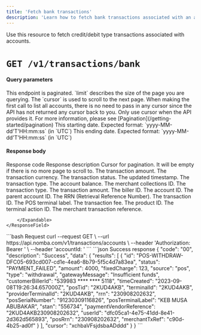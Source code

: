```yaml
---
title: 'Fetch bank transactions'
description: 'Learn how to fetch bank transactions associated with an account.'
---
```


<CardGroup cols={2}>
  <Card
    title="Fetch bank transactions on the parent account"
    icon="receipt"
    href="/nomba-api-reference/transactions/fetch-creditdebit-transactions-on-the-parent-account"
  >
  </Card>
</CardGroup>

<Tip>
Use this resource to fetch credit/debit type transactions associated with accounts.
</Tip>

# `GET /v1/transactions/bank`

#### Query parameters

<ParamField query="limit" type="integer">
  This endpoint is paginated. `limit` describes the size of the page you are querying.
</ParamField>

<ParamField query="cursor" type="string">
  The `cursor` is used to scroll to the next page. When making the first call to list all accounts, there is no need to pass in any cursor since the API has not returned any cursor back to you. Only use cursor when the API provides it. For more information, please see [Pagination](/getting-started/pagination)
</ParamField>

<ParamField query="dateFrom" type="string">
  This starting date. Expected format: `yyyy-MM-dd'T'HH:mm:ss` (in `UTC`)
</ParamField>

<ParamField query="dateTo" type="string">
  This ending date. Expected format: `yyyy-MM-dd'T'HH:mm:ss` (in `UTC`)
</ParamField>

#### Response body

<ResponseField name="code" type="string" required>
  Response code
</ResponseField>

<ResponseField name="description" type="string" required>
  Response description
</ResponseField>

<ResponseField name="data" type="object" required>
  <Expandable title="object"  defaultOpen="true">
    <ResponseField name="cursor" type="string">
      Cursor for pagination. It will be empty if there is no more page to scroll to.
    </ResponseField>
    <ResponseField name="results" type="object[]">
        <Expandable title="object"  defaultOpen="true">
            <ResponseField name="amount" type="number" required>
                The transaction amount.
            </ResponseField>
            <ResponseField name="currency" type="string" required>
                The transaction currency.
            </ResponseField>
            <ResponseField name="status" type="string" required>
                The transaction status.
            </ResponseField>
            <ResponseField name="timeUpdated" type="string" required>
                The updated timestamp.
            </ResponseField>
            <ResponseField name="transactionType" type="string" required>
                The transaction type.
            </ResponseField>
            <ResponseField name="walletBalance" type="number" required>
                The account balance.
            </ResponseField>
            <ResponseField name="meta" type="object" required>
                <Expandable title="object"  defaultOpen="true">
                  <ResponseField name="mCollectionsId" type="string" required>
                      The merchant collections ID.
                  </ResponseField>
                  <ResponseField name="type" type="string" required>
                      The transaction type.
                  </ResponseField>
                  <ResponseField name="transactionAmount" type="number" required>
                      The transaction amount.
                  </ResponseField>
                  <ResponseField name="billerId" type="string">
                      The biller ID.
                  </ResponseField>
                  <ResponseField name="accountId" type="string">
                      The account ID.
                  </ResponseField>
                  <ResponseField name="parentAccountId" type="string">
                      The parent account ID.
                  </ResponseField>
                  <ResponseField name="rrn" type="string">
                      The RRN (Retrieval Reference Number).
                  </ResponseField>
                  <ResponseField name="transactionId" type="string">
                      The transaction ID.
                  </ResponseField>
                  <ResponseField name="posTerminalLabel" type="string">
                      The POS terminal label.
                  </ResponseField>
                  <ResponseField name="fee" type="string">
                      The transaction fee.
                  </ResponseField>
                  <ResponseField name="productId" type="string">
                      The product ID.
                  </ResponseField>
                  <ResponseField name="terminalActionId" type="string">
                      The terminal action ID.
                  </ResponseField>
                  <ResponseField name="merchantTxRef" type="string">
                      The merchant transaction reference.
                  </ResponseField>
                </Expandable>
            </ResponseField>

        </Expandable>
    </ResponseField>
    
  </Expandable>
</ResponseField>

<RequestExample>
```bash Request
curl --request GET \
  --url https://api.nomba.com/v1/transactions/accounts \
  --header 'Authorization: Bearer <token>' \
  --header 'accountId: <accountid>'
```
</RequestExample>

<ResponseExample>
```json Success response
{
  "code": "00",
  "description": "Success",
  "data": {
    "results": [
      {
        "id": "POS-WITHDRAW-DFC05-693cd007-cd1e-4ea6-8b79-5f5c4d7a83ea",
        "status": "PAYMENT_FAILED",
        "amount": 4000,
        "fixedCharge": 123,
        "source": "pos",
        "type": "withdrawal",
        "gatewayMessage": "Insufficient funds",
        "customerBillerId": "539983 **** **** 5118",
        "timeCreated": "2023-09-08T19:26:34.657000Z",
        "posTid": "2KUD4AKB",
        "terminalId": "2KUD4AKB",
        "providerTerminalId": "2KUD4AKB",
        "rrn": "230908202632",
        "posSerialNumber": "91230309116826",
        "posTerminalLabel": "KEB MUSA ABUBAKAR",
        "stan": "556734",
        "paymentVendorReference": "2KUD4AKB230908202632",
        "userId": "dfc05ca1-4e75-41dd-8e41-2d362d565893",
        "posRrn": "230908202632",
        "merchantTxRef": "c90d-4b25-ad0f"
      }
    ],
    "cursor": "xchbaVFsjdsbaADddd"
  }
}
```
</ResponseExample>